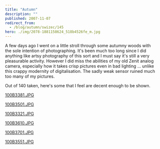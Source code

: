 ```yaml
---
title: "Autumn"
description: ""
published: 2007-11-07
redirect_from:
  - /blog/autumn/swizec/145
hero: ./img/2078-1881158624_518b4526fe_m.jpg
---
```


A few days ago I went on a little stroll through some autumny woods with the sole intention of photographing. It's been much too long since I did anything like artsy photography of this sort and I must say it's still a very pleasurable activity. However I did miss the abilities of my old Zenit analog camera, especially how it takes crisp pictures even in bad lighting ... unlike this crappy modernity of digitalisation. The sadly weak sensor ruined much too many of my pictures.

Out of 140 taken, here's some that I feel are decent enough to be shown.

[100B3381.JPG](./img/2078-1881158624_518b4526fe_m.jpg)

[100B3501.JPG](./img/2217-1881163390_b8d00d6c15_m.jpg)

[100B3321.JPG](./img/2322-1880327557_8516ee433f_m.jpg)

[100B3610.JPG](./img/2215-1881174150_6c62ef00c4_m.jpg)

[100B3701.JPG](./img/2269-1881181694_4cf14c5081_m.jpg)

[100B3551.JPG](./img/2114-1880348019_d87d74f665_m.jpg)